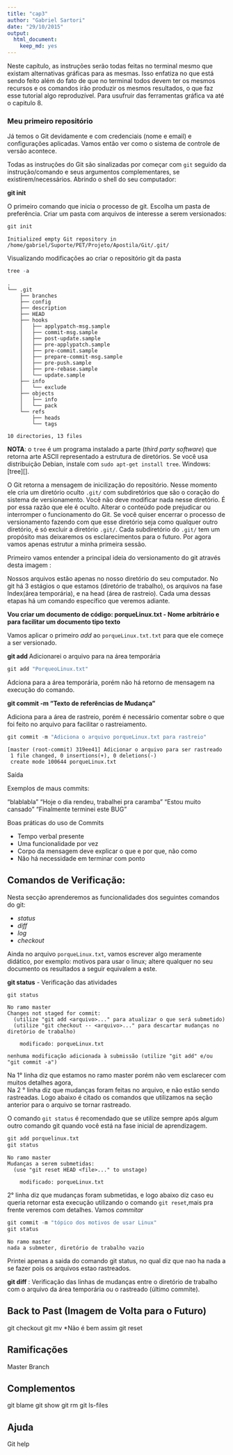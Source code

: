 ```yaml
---
title: "cap3"
author: "Gabriel Sartori"
date: "29/10/2015"
output: 
  html_document: 
    keep_md: yes
---
```


Neste capítulo, as instruções serão todas feitas no terminal mesmo que
existam alternativas gráficas para as mesmas. Isso enfatiza no que está
sendo feito além do fato de que no terminal todos devem ter os mesmos
recursos e os comandos irão produzir os mesmos resultados, o que faz
esse tutorial algo reproduzível. Para usufruir das ferramentas gráfica va até o capitulo 8.


### Meu primeiro repositório

Já temos o Git devidamente e com credenciais (nome e email) e
configurações aplicadas. Vamos então ver como o sistema de controle de
versão acontece.

Todas as instruções do Git são sinalizadas por começar com `git` seguido
da instrução/comando e seus argumentos complementares, se
existirem/necessários. Abrindo o shell do seu computador:

**git init** 

O primeiro comando que inicia o processo de git. Escolha um pasta de preferência. Criar um pasta com arquivos de interesse a serem versionados:



```r
git init 
```

```
Initialized empty Git repository in /home/gabriel/Suporte/PET/Projeto/Apostila/Git/.git/

```
Visualizando modificações ao criar o repositório git da pasta

```r
tree -a 
```

```
.
└── .git
    ├── branches
    ├── config
    ├── description
    ├── HEAD
    ├── hooks
    │   ├── applypatch-msg.sample
    │   ├── commit-msg.sample
    │   ├── post-update.sample
    │   ├── pre-applypatch.sample
    │   ├── pre-commit.sample
    │   ├── prepare-commit-msg.sample
    │   ├── pre-push.sample
    │   ├── pre-rebase.sample
    │   └── update.sample
    ├── info
    │   └── exclude
    ├── objects
    │   ├── info
    │   └── pack
    └── refs
        ├── heads
        └── tags

10 directories, 13 files

```

**NOTA**: o `tree` é um programa instalado a parte (*third party
software*) que retorna arte ASCII representado a estrutura de
diretórios. Se você usa distribuição Debian, instale com `sudo apt-get
install tree`. Windows: [tree][].

O Git retorna a mensagem de inicilização do repositório. Nesse momento
ele cria um diretório oculto `.git/` com subdiretórios que são o coração
do sistema de versionamento. Você não deve modificar nada nesse
diretório. É por essa razão que ele é oculto. Alterar o conteúdo pode
prejudicar ou interromper o funcionamento do Git. Se você quiser
encerrar o processo de versionamento fazendo com que esse diretório seja
como qualquer outro diretório, é só excluir a diretório `.git/`. Cada
subdiretório do `.git/` tem um propósito mas deixaremos os
esclarecimentos para o futuro. 
Por agora vamos apenas estrutur a minha primeira sessão.

Primeiro vamos entender a principal ideia do versionamento do git através desta imagem :


Nossos arquivos estão apenas no nosso diretório do seu computador. No git há 3 estágios o que estamos (diretório de trabalho), os arquivos na fase Index(área temporária), e na head (área de rastreio). Cada uma dessas etapas há um comando específico que veremos adiante.

**Vou criar um documento de código: porqueLinux.txt - Nome arbitrário e para facilitar um documento tipo texto**

Vamos aplicar o primeiro *add* ao `porqueLinux.txt.txt` para que ele começe
a ser versionado.

**git add <arquivo>** Adicionarei o arquivo para na área temporária

```r
git add "PorqueoLinux.txt"
```

Adciona para a área temporária, porém não há retorno de mensagem na execução do comando.

**git commit -m "Texto de referências de Mudança"** 

Adiciona para a área de rastreio, porém é necessário comentar sobre o que foi feito no arquivo para facilitar o rastreiamento.

```r
git commit -m "Adiciona o arquivo porqueLinux.txt para rastreio"

```

```
[master (root-commit) 319ee41] Adicionar o arquivo para ser rastreado
 1 file changed, 0 insertions(+), 0 deletions(-)
 create mode 100644 porqueLinux.txt
```
Saída

Exemplos de maus commits: 

"blablabla"
"Hoje o dia rendeu, trabalhei pra caramba"
"Estou muito cansado"
"Finalmente terminei este BUG"

Boas práticas do uso de Commits

- Tempo verbal presente
- Uma funcionalidade por vez
- Corpo da mensagem deve explicar o que e por que, não como
- Não há necessidade em terminar com ponto


## Comandos de Verificação: 

Nesta secção aprenderemos as funcionalidades dos seguintes comandos do git:

- *status*
- *diff*
- *log*
- *checkout*

Ainda no arquivo `porqueLinux.txt`, vamos escrever algo meramente didático, por exemplo: motivos para usar o linux; altere qualquer no seu documento os resultados a seguir equivalem a este. 

**git status** - Verificação das atividades
```r
git status
```


```
No ramo master
Changes not staged for commit:
  (utilize "git add <arquivo>..." para atualizar o que será submetido)
  (utilize "git checkout -- <arquivo>..." para descartar mudanças no diretório de trabalho)

	modificado: porqueLinux.txt

nenhuma modificação adicionada à submissão (utilize "git add" e/ou "git commit -a")

```
Na 1° linha diz que estamos no ramo master porém não vem esclarecer com muitos detalhes agora,  
Na 2 ° linha diz que mudanças foram feitas no arquivo, e não estão sendo rastreadas. Logo abaixo é citado os comandos que utilizamos na seção anterior para o arquivo se tornar rastreado.

O comando `git status` é recomendado que se utilize sempre após algum outro comando git quando você está na fase inicial de aprendizagem.



```r

git add porquelinux.txt
git status

```


```
No ramo master
Mudanças a serem submetidas:
  (use "git reset HEAD <file>..." to unstage)

	modificado: porqueLinux.txt
```
2° linha diz que mudanças foram submetidas, e logo abaixo diz caso eu queria retornar esta execução utilizando o comando `git reset`,mais pra frente veremos com detalhes. 
Vamos *commitar* 




```r
git commit -m "tópico dos motivos de usar Linux"
git status
```


```
No ramo master
nada a submeter, diretório de trabalho vazio
```

Printei apenas a saida do comando git status, no qual diz que nao ha nada a se fazer pois os arquivos estao rastreados.

**git diff** : Verificação das linhas de mudanças entre o diretório de trabalho com o arquivo da área temporária ou o rastreado (último commite). 


## Back to Past (Imagem de Volta para o Futuro)

git checkout
git mv *Não é bem assim
git reset 

## Ramificações 

Master
Branch

## Complementos
git blame
git show
git rm
git ls-files


## Ajuda

Git help

